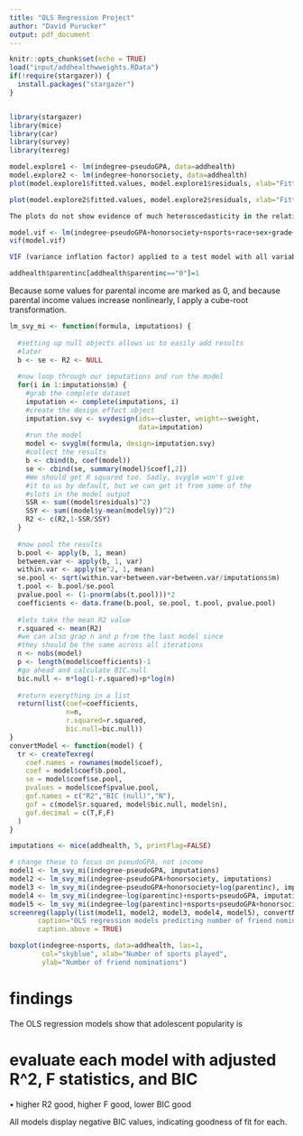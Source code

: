 ```yaml
---
title: "OLS Regression Project"
author: "David Purucker"
output: pdf_document
---
```


```r
knitr::opts_chunk$set(echo = TRUE)
load("input/addhealthwweights.RData")
if(!require(stargazer)) {
  install.packages("stargazer")
}
```

```r

```


```r
library(stargazer)
library(mice)
library(car)
library(survey)
library(texreg)
```
```r
model.explore1 <- lm(indegree~pseudoGPA, data=addhealth)
model.explore2 <- lm(indegree~honorsociety, data=addhealth)
plot(model.explore1$fitted.values, model.explore1$residuals, xlab="Fitted Values", ylab="Residuals")

plot(model.explore2$fitted.values, model.explore2$residuals, xlab="Fitted Values", ylab="Residuals")

The plots do not show evidence of much heteroscedasticity in the relationship between in-degree and GPA and in-degree and honor society membership. Heteroscedasticity indicates that the variance of the residuals is not constant but is instead dependent on the values of x. A cone-shaped relationship between the fitted values and residuals would indicate a problem with heteroscedasticity. There is some heteroscedasticity in the linear model relationship between in-degree and GPA. Heteroscedasticity will produce a somewhat inefficient estimate of regression coefficients.
```

```r
model.vif <- lm(indegree~pseudoGPA+honorsociety+nsports+race+sex+grade+alcoholuse+smoker+bandchoir+academicclub+parentinc, data=addhealth)
vif(model.vif)

VIF (variance inflation factor) applied to a test model with all variables shows low values for all the variables in this dataset. All VIF values are well below 4, indicating that there is no problem with multicollinearity between these variables.
```
```r
addhealth$parentinc[addhealth$parentinc=="0"]=1

```
Because some values for parental income are marked as 0, and because parental income values increase nonlinearly, I apply a cube-root transformation.

``` r
lm_svy_mi <- function(formula, imputations) {
  
  #setting up null objects allows us to easily add results
  #later
  b <- se <- R2 <- NULL
  
  #now loop through our imputations and run the model
  for(i in 1:imputations$m) {
    #grab the complete dataset
    imputation <- complete(imputations, i)
    #create the design effect object
    imputation.svy <- svydesign(ids=~cluster, weight=~sweight,
                                data=imputation) 
    #run the model
    model <- svyglm(formula, design=imputation.svy)
    #collect the results
    b <- cbind(b, coef(model))
    se <- cbind(se, summary(model)$coef[,2])
    #We should get R squared too. Sadly, svyglm won't give
    #it to us by default, but we can get it from some of the 
    #slots in the model output
    SSR <- sum((model$residuals)^2)
    SSY <- sum((model$y-mean(model$y))^2)
    R2 <- c(R2,1-SSR/SSY)
  }
  
  #now pool the results
  b.pool <- apply(b, 1, mean)
  between.var <- apply(b, 1, var)
  within.var <- apply(se^2, 1, mean)
  se.pool <- sqrt(within.var+between.var+between.var/imputations$m) 
  t.pool <- b.pool/se.pool 
  pvalue.pool <- (1-pnorm(abs(t.pool)))*2 
  coefficients <- data.frame(b.pool, se.pool, t.pool, pvalue.pool)
  
  #lets take the mean R2 value
  r.squared <- mean(R2)
  #we can also grap n and p from the last model since 
  #they should be the same across all iterations
  n <- nobs(model)
  p <- length(model$coefficients)-1
  #go ahead and calculate BIC.null
  bic.null <- n*log(1-r.squared)+p*log(n)
  
  #return everything in a list
  return(list(coef=coefficients,
              n=n,
              r.squared=r.squared,
              bic.null=bic.null))
}
convertModel <- function(model) {
  tr <- createTexreg(
    coef.names = rownames(model$coef), 
    coef = model$coef$b.pool, 
    se = model$coef$se.pool, 
    pvalues = model$coef$pvalue.pool,
    gof.names = c("R2","BIC (null)","N"), 
    gof = c(model$r.squared, model$bic.null, model$n), 
    gof.decimal = c(T,F,F)
  )
}
```

```r
imputations <- mice(addhealth, 5, printFlag=FALSE)
```

```r
# change these to focus on pseudoGPA, not income
model1 <- lm_svy_mi(indegree~pseudoGPA, imputations)
model2 <- lm_svy_mi(indegree~pseudoGPA+honorsociety, imputations)
model3 <- lm_svy_mi(indegree~pseudoGPA+honorsociety+log(parentinc), imputations)
model4 <- lm_svy_mi(indegree~log(parentinc)+nsports+pseudoGPA, imputations)
model5 <- lm_svy_mi(indegree~log(parentinc)+nsports+pseudoGPA+honorsociety+sex, imputations)
screenreg(lapply(list(model1, model2, model3, model4, model5), convertModel),
       caption="OLS regression models predicting number of friend nominations received", custom.coef.names = c("Intercept","pseudo-GPA","member of honor society","parental income (logged)","number of sports played","male"),
       caption.above = TRUE)
```



```r
boxplot(indegree~nsports, data=addhealth, las=1, 
        col="skyblue", xlab="Number of sports played",
        ylab="Number of friend nominations")
```

# findings

The OLS regression models show that adolescent popularity is

# evaluate each model with adjusted R^2, F statistics, and BIC
• higher R2 good, higher F good, lower BIC good

All models display negative BIC values, indicating goodness of fit for each.
